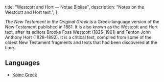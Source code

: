  title: "Westcott and Hort — Notae Bibliae",
  description: "Notes on the Westcott and Hort text.",
};

<Initial text="Westcott and Hort" />

*The New Testament in the Original Greek* is a Greek-language version of the New Testament published in 1881. It is also known as the Westcott and Hort text, after its editors Brooke Foss Westcott (1825–1901) and Fenton John Anthony Hort (1828–1892). It is a critical text, compiled from some of the oldest New Testament fragments and texts that had been discovered at the time.

## Languages

* [Koine Greek](/bible/languages/koine-greek)

